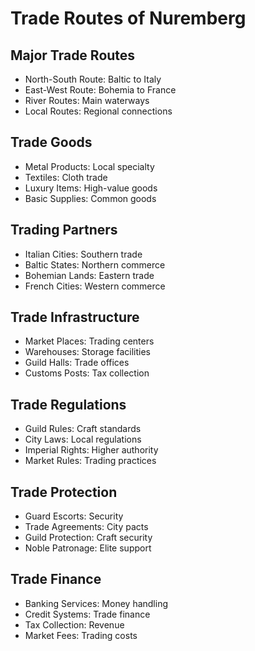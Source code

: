 = Trade Routes of Nuremberg =

== Major Trade Routes ==
* North-South Route: Baltic to Italy
* East-West Route: Bohemia to France
* River Routes: Main waterways
* Local Routes: Regional connections

== Trade Goods ==
* Metal Products: Local specialty
* Textiles: Cloth trade
* Luxury Items: High-value goods
* Basic Supplies: Common goods

== Trading Partners ==
* Italian Cities: Southern trade
* Baltic States: Northern commerce
* Bohemian Lands: Eastern trade
* French Cities: Western commerce

== Trade Infrastructure ==
* Market Places: Trading centers
* Warehouses: Storage facilities
* Guild Halls: Trade offices
* Customs Posts: Tax collection

== Trade Regulations ==
* Guild Rules: Craft standards
* City Laws: Local regulations
* Imperial Rights: Higher authority
* Market Rules: Trading practices

== Trade Protection ==
* Guard Escorts: Security
* Trade Agreements: City pacts
* Guild Protection: Craft security
* Noble Patronage: Elite support

== Trade Finance ==
* Banking Services: Money handling
* Credit Systems: Trade finance
* Tax Collection: Revenue
* Market Fees: Trading costs 